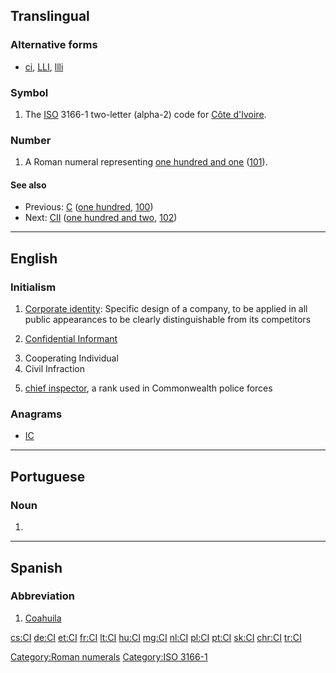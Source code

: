 {{also|Appendix:Variations of "ci"}}
==Translingual==

===Alternative forms===
* {{sense|roman numeral}} [[ci]], [[LLI]], [[llli]]

===Symbol===
{{head|mul|symbol}}
# The [[ISO]] 3166-1 two-letter (alpha-2) code for [[Côte d'Ivoire]].

===Number===
{{mul-number}}

# A Roman numeral representing [[one hundred and one]] ([[101]]).

====See also====
* Previous: [[C]] ([[one hundred]], [[100]])
* Next: [[CII]] ([[one hundred and two]], [[102]])

[[Category:Roman numerals]]
[[Category:ISO 3166-1]]

----

==English==

===Initialism===
{{rfc-header|Initialism}}
{{head|en|initialism}}

# [[Corporate identity]]: Specific design of a company, to be applied in all public appearances to be clearly distinguishable from its competitors
# {{context|law enforcement|lang=en}} [[confidential informant|Confidential Informant]]
# Cooperating Individual
# Civil Infraction
# {{context|law enforcement|lang=en}} [[chief inspector]], a rank used in Commonwealth police forces

===Anagrams===
* [[IC#English|IC]]

----

==Portuguese==

===Noun===
{{pt-noun|m|s}}

# {{initialism of|circuito integrado|lang=pt}}

----

==Spanish==

===Abbreviation===
{{rfc-header|Abbreviation}}
{{head|es|abbreviation}}

# [[Coahuila]] {{gloss|Mexican state}}

[[cs:CI]]
[[de:CI]]
[[et:CI]]
[[fr:CI]]
[[lt:CI]]
[[hu:CI]]
[[mg:CI]]
[[nl:CI]]
[[pl:CI]]
[[pt:CI]]
[[sk:CI]]
[[chr:CI]]
[[tr:CI]]